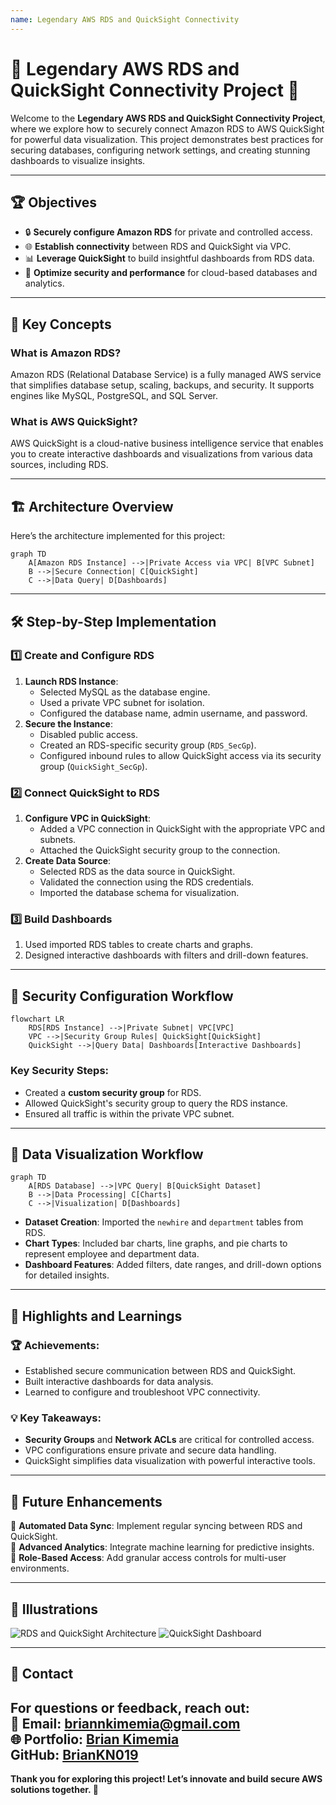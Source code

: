 ```yaml
---
name: Legendary AWS RDS and QuickSight Connectivity
---
```


# 🌟 Legendary AWS RDS and QuickSight Connectivity Project 🌟

Welcome to the **Legendary AWS RDS and QuickSight Connectivity Project**, where we explore how to securely connect Amazon RDS to AWS QuickSight for powerful data visualization. This project demonstrates best practices for securing databases, configuring network settings, and creating stunning dashboards to visualize insights.

---

## 🏆 Objectives

- 🔒 **Securely configure Amazon RDS** for private and controlled access.
- 🌐 **Establish connectivity** between RDS and QuickSight via VPC.
- 📊 **Leverage QuickSight** to build insightful dashboards from RDS data.
- 🚀 **Optimize security and performance** for cloud-based databases and analytics.

---

## 📖 Key Concepts

### What is Amazon RDS?
Amazon RDS (Relational Database Service) is a fully managed AWS service that simplifies database setup, scaling, backups, and security. It supports engines like MySQL, PostgreSQL, and SQL Server.

### What is AWS QuickSight?
AWS QuickSight is a cloud-native business intelligence service that enables you to create interactive dashboards and visualizations from various data sources, including RDS.

---

## 🏗️ Architecture Overview

Here’s the architecture implemented for this project:

```mermaid
graph TD
    A[Amazon RDS Instance] -->|Private Access via VPC| B[VPC Subnet]
    B -->|Secure Connection| C[QuickSight]
    C -->|Data Query| D[Dashboards]
```

---

## 🛠️ Step-by-Step Implementation

### 1️⃣ **Create and Configure RDS**
1. **Launch RDS Instance**:
   - Selected MySQL as the database engine.
   - Used a private VPC subnet for isolation.
   - Configured the database name, admin username, and password.
2. **Secure the Instance**:
   - Disabled public access.
   - Created an RDS-specific security group (`RDS_SecGp`).
   - Configured inbound rules to allow QuickSight access via its security group (`QuickSight_SecGp`).

### 2️⃣ **Connect QuickSight to RDS**
1. **Configure VPC in QuickSight**:
   - Added a VPC connection in QuickSight with the appropriate VPC and subnets.
   - Attached the QuickSight security group to the connection.
2. **Create Data Source**:
   - Selected RDS as the data source in QuickSight.
   - Validated the connection using the RDS credentials.
   - Imported the database schema for visualization.

### 3️⃣ **Build Dashboards**
1. Used imported RDS tables to create charts and graphs.
2. Designed interactive dashboards with filters and drill-down features.

---

## 🔐 Security Configuration Workflow

```mermaid
flowchart LR
    RDS[RDS Instance] -->|Private Subnet| VPC[VPC]
    VPC -->|Security Group Rules| QuickSight[QuickSight]
    QuickSight -->|Query Data| Dashboards[Interactive Dashboards]
```

### Key Security Steps:
- Created a **custom security group** for RDS.
- Allowed QuickSight's security group to query the RDS instance.
- Ensured all traffic is within the private VPC subnet.

---

## 🎨 Data Visualization Workflow

```mermaid
graph TD
    A[RDS Database] -->|VPC Query| B[QuickSight Dataset]
    B -->|Data Processing| C[Charts]
    C -->|Visualization| D[Dashboards]
```

- **Dataset Creation**: Imported the `newhire` and `department` tables from RDS.
- **Chart Types**: Included bar charts, line graphs, and pie charts to represent employee and department data.
- **Dashboard Features**: Added filters, date ranges, and drill-down options for detailed insights.

---

## 🌟 Highlights and Learnings

### 🏆 Achievements:
- Established secure communication between RDS and QuickSight.
- Built interactive dashboards for data analysis.
- Learned to configure and troubleshoot VPC connectivity.

### 💡 Key Takeaways:
- **Security Groups** and **Network ACLs** are critical for controlled access.
- VPC configurations ensure private and secure data handling.
- QuickSight simplifies data visualization with powerful interactive tools.

---

## 🚀 Future Enhancements

🔮 **Automated Data Sync**: Implement regular syncing between RDS and QuickSight.  
🔮 **Advanced Analytics**: Integrate machine learning for predictive insights.  
🔮 **Role-Based Access**: Add granular access controls for multi-user environments.

---

## 📸 Illustrations

![RDS and QuickSight Architecture](./images/rds-quicksight-architecture.png)
![QuickSight Dashboard](./images/quicksight-dashboard.png)

---

## 📧 Contact

For questions or feedback, reach out:  
📨 Email: [briannkimemia@gmail.com](mailto:briannkimemia@gmail.com)  
🌐 Portfolio: [Brian Kimemia](https://briankimemia.vercel.app)  
**GitHub:** [BrianKN019](https://github.com/BrianKN019)
---

**Thank you for exploring this project! Let’s innovate and build secure AWS solutions together. 🚀**

